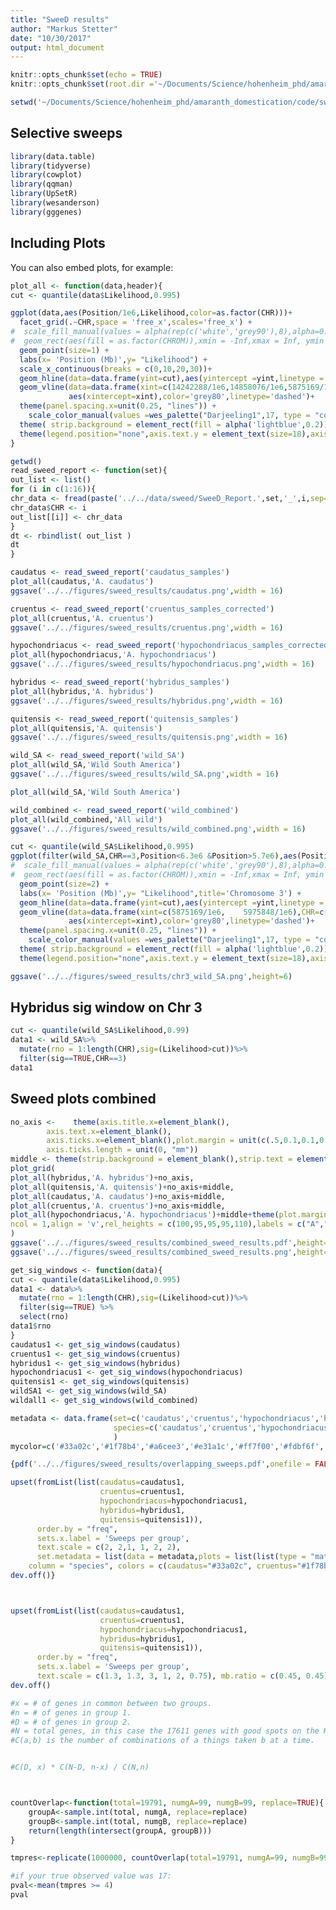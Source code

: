 ```yaml
---
title: "SweeD results"
author: "Markus Stetter"
date: "10/30/2017"
output: html_document
---
```


```r
knitr::opts_chunk$set(echo = TRUE)
knitr::opts_chunk$set(root.dir ='~/Documents/Science/hohenheim_phd/amaranth_domestication/')
```

```r
setwd('~/Documents/Science/hohenheim_phd/amaranth_domestication/code/sweed/')
```
## Selective sweeps

```r
library(data.table)
library(tidyverse)
library(cowplot)
library(qqman)
library(UpSetR)
library(wesanderson)
library(gggenes)
```

## Including Plots

You can also embed plots, for example:
```r

plot_all <- function(data,header){
cut <- quantile(data$Likelihood,0.995)

ggplot(data,aes(Position/1e6,Likelihood,color=as.factor(CHR)))+
  facet_grid(.~CHR,space = 'free_x',scales='free_x') + 
#  scale_fill_manual(values = alpha(rep(c('white','grey90'),8),alpha=0.1))+
#  geom_rect(aes(fill = as.factor(CHROM)),xmin = -Inf,xmax = Inf, ymin = -Inf,ymax = Inf) +
  geom_point(size=1) +
  labs(x= 'Position (Mb)',y= "Likelihood") +
  scale_x_continuous(breaks = c(0,10,20,30))+
  geom_hline(data=data.frame(yint=cut),aes(yintercept =yint,linetype ='dashed',color=alpha('red',0.6)))+
  geom_vline(data=data.frame(xint=c(14242288/1e6,14858076/1e6,5875169/1e6,	5975848/1e6),CHR=c('9','9','3','3')),
             aes(xintercept=xint),color='grey80',linetype='dashed')+
  theme(panel.spacing.x=unit(0.25, "lines")) +
    scale_color_manual(values =wes_palette("Darjeeling1",17, type = "continuous"))+
  theme( strip.background = element_rect(fill = alpha('lightblue',0.2)),strip.text = element_text(size=18)) +
  theme(legend.position="none",axis.text.y = element_text(size=18),axis.title = element_text(size=22))
} 
```



```r
getwd()
read_sweed_report <- function(set){
out_list <- list()
for (i in c(1:16)){
chr_data <- fread(paste('../../data/sweed/SweeD_Report.',set,'_',i,sep=''),skip = 1)
chr_data$CHR <- i
out_list[[i]] <- chr_data
}
dt <- rbindlist( out_list )
dt 
}
```

```r
caudatus <- read_sweed_report('caudatus_samples')
plot_all(caudatus,'A. caudatus')
ggsave('../../figures/sweed_results/caudatus.png',width = 16)
```
```r
cruentus <- read_sweed_report('cruentus_samples_corrected')
plot_all(cruentus,'A. cruentus')
ggsave('../../figures/sweed_results/cruentus.png',width = 16)

```
```r
hypochondriacus <- read_sweed_report('hypochondriacus_samples_corrected')
plot_all(hypochondriacus,'A. hypochondriacus')
ggsave('../../figures/sweed_results/hypochondriacus.png',width = 16)

```

```r
hybridus <- read_sweed_report('hybridus_samples')
plot_all(hybridus,'A. hybridus')
ggsave('../../figures/sweed_results/hybridus.png',width = 16)

```
```r
quitensis <- read_sweed_report('quitensis_samples')
plot_all(quitensis,'A. quitensis')
ggsave('../../figures/sweed_results/quitensis.png',width = 16)

```

```r
wild_SA <- read_sweed_report('wild_SA')
plot_all(wild_SA,'Wild South America')
ggsave('../../figures/sweed_results/wild_SA.png',width = 16)

plot_all(wild_SA,'Wild South America')
```




```r
wild_combined <- read_sweed_report('wild_combined')
plot_all(wild_combined,'All wild')
ggsave('../../figures/sweed_results/wild_combined.png',width = 16)

```

```r
cut <- quantile(wild_SA$Likelihood,0.995)
ggplot(filter(wild_SA,CHR==3,Position<6.3e6 &Position>5.7e6),aes(Position/1e6,Likelihood,color=as.factor(CHR)))+
#  scale_fill_manual(values = alpha(rep(c('white','grey90'),8),alpha=0.1))+
#  geom_rect(aes(fill = as.factor(CHROM)),xmin = -Inf,xmax = Inf, ymin = -Inf,ymax = Inf) +
  geom_point(size=2) +
  labs(x= 'Position (Mb)',y= "Likelihood",title='Chromosome 3') +
  geom_hline(data=data.frame(yint=cut),aes(yintercept =yint,linetype ='dashed',color=alpha('red',0.6)))+
  geom_vline(data=data.frame(xint=c(5875169/1e6,	5975848/1e6),CHR=c('3','3')),
             aes(xintercept=xint),color='grey80',linetype='dashed')+
  theme(panel.spacing.x=unit(0.25, "lines")) +
    scale_color_manual(values =wes_palette("Darjeeling1",17, type = "continuous"))+
  theme( strip.background = element_rect(fill = alpha('lightblue',0.2)),strip.text = element_text(size=18)) +
  theme(legend.position="none",axis.text.y = element_text(size=18),axis.title = element_text(size=22))

ggsave('../../figures/sweed_results/chr3_wild_SA.png',height=6)
```




## Hybridus sig window on Chr 3

```r
cut <- quantile(wild_SA$Likelihood,0.99)
data1 <- wild_SA%>%
  mutate(rno = 1:length(CHR),sig=(Likelihood>cut))%>%
  filter(sig==TRUE,CHR==3)
data1
```
## Sweed plots combined

```r
no_axis <-    theme(axis.title.x=element_blank(),
        axis.text.x=element_blank(),
        axis.ticks.x=element_blank(),plot.margin = unit(c(.5,0.1,0.1,0.5), "cm"), 
        axis.ticks.length = unit(0, "mm"))
middle <- theme(strip.background = element_blank(),strip.text = element_blank())
plot_grid(
plot_all(hybridus,'A. hybridus')+no_axis,
plot_all(quitensis,'A. quitensis')+no_axis+middle,
plot_all(caudatus,'A. caudatus')+no_axis+middle,
plot_all(cruentus,'A. cruentus')+no_axis+middle,
plot_all(hypochondriacus,'A. hypochondriacus')+middle+theme(plot.margin = unit(c(0.5,0.1,0.1,0.5), "cm")),
ncol = 1,align = 'v',rel_heights = c(100,95,95,95,110),labels = c("A","B","C","D","E"),label_size = 22
)
ggsave('../../figures/sweed_results/combined_sweed_results.pdf',height=16,width = 16)
ggsave('../../figures/sweed_results/combined_sweed_results.png',height=16,width = 16)

```

```r
get_sig_windows <- function(data){
cut <- quantile(data$Likelihood,0.995)
data1 <- data%>%
  mutate(rno = 1:length(CHR),sig=(Likelihood>cut))%>%
  filter(sig==TRUE) %>%
  select(rno)
data1$rno
}
caudatus1 <- get_sig_windows(caudatus)
cruentus1 <- get_sig_windows(cruentus)
hybridus1 <- get_sig_windows(hybridus)
hypochondriacus1 <- get_sig_windows(hypochondriacus)
quitensis1 <- get_sig_windows(quitensis)
wildSA1 <- get_sig_windows(wild_SA)
wildall1 <- get_sig_windows(wild_combined)

metadata <- data.frame(set=c('caudatus','cruentus','hypochondriacus','hybridus','quitensis'),
                       species=c('caudatus','cruentus','hypochondriacus','hybridus','quitensis')
                       )
mycolor=c('#33a02c','#1f78b4','#a6cee3','#e31a1c','#ff7f00','#fdbf6f','#fb9a99','#b2df8a','#cab2d6','#6a3d9a')

{pdf('../../figures/sweed_results/overlapping_sweeps.pdf',onefile = FALSE,width = 12)

upset(fromList(list(caudatus=caudatus1,
                    cruentus=cruentus1,
                    hypochondriacus=hypochondriacus1,
                    hybridus=hybridus1,
                    quitensis=quitensis1)), 
      order.by = "freq",
      sets.x.label = 'Sweeps per group',
      text.scale = c(2, 2,1, 1, 2, 2), 
      set.metadata = list(data = metadata,plots = list(list(type = "matrix_rows",  assign = 10,
    column = "species", colors = c(caudatus="#33a02c", cruentus="#1f78b4", hypochondriacus = "#ff7f00",hybridus='#e31a1c',quitensis='#fb9a99'), alpha = 1))))
dev.off()}



upset(fromList(list(caudatus=caudatus1,
                    cruentus=cruentus1,
                    hypochondriacus=hypochondriacus1,
                    hybridus=hybridus1,
                    quitensis=quitensis1)), 
      order.by = "freq",
      sets.x.label = 'Sweeps per group',
      text.scale = c(1.3, 1.3, 3, 1, 2, 0.75), mb.ratio = c(0.45, 0.45))
dev.off()

#x = # of genes in common between two groups.
#n = # of genes in group 1.
#D = # of genes in group 2.
#N = total genes, in this case the 17611 genes with good spots on the Kim lab full genome chips.
#C(a,b) is the number of combinations of a things taken b at a time.


#C(D, x) * C(N-D, n-x) / C(N,n)



countOverlap<-function(total=19791, numgA=99, numgB=99, replace=TRUE){
    groupA<-sample.int(total, numgA, replace=replace)
    groupB<-sample.int(total, numgB, replace=replace)
    return(length(intersect(groupA, groupB)))
}

tmpres<-replicate(1000000, countOverlap(total=19791, numgA=99, numgB=99))

#if your true observed value was 17:
pval<-mean(tmpres >= 4)
pval

```


